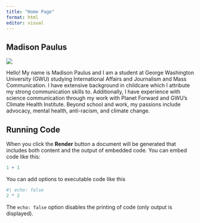 ```yaml
---
title: "Home Page"
format: html
editor: visual
---
```


## Madison Paulus

![](IMG_3149.JPG){fig-alt="Image of Madison Paulus"}

Hello! My name is Madison Paulus and I am a student at George Washington University (GWU) studying International Affairs and Journalism and Mass Communication. I have extensive background in childcare which I attribute my strong communication skills to. Additionally, I have experience with science communication through my work with Planet Forward and GWU's Climate Health Institute. Beyond school and work, my passions include advocacy, mental health, anti-racism, and climate change.

## Running Code 

When you click the **Render** button a document will be generated that includes both content and the output of embedded code. You can embed code like this:

```r
1 + 1
```

You can add options to executable code like this

```r
#| echo: false
2 * 2
```

The `echo: false` option disables the printing of code (only output is displayed).
